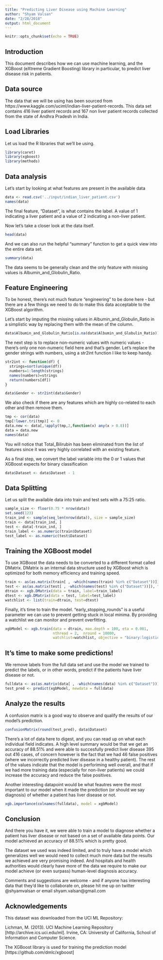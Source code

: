 ```yaml
---
title: "Predicting Liver Disease using Machine Learning"
author: "Shyam Valsan"
date: "2/28/2018"
output: html_document
---
```


```r
knitr::opts_chunk$set(echo = TRUE)
```

## Introduction

This document describes how we can use machine learning, and the XGBoost (eXtreme Gradient Boosting) library in particular, to predict liver disease risk in patients. 

## Data source

The data that we will be using has been sourced from https://www.kaggle.com/uciml/indian-liver-patient-records. This data set contains 416 liver patient records and 167 non liver patient records collected from the state of Andhra Pradesh in India. 

## Load Libraries 

Let us load the R libraries that we'll be using.

```r
library(caret)
library(xgboost)
library(methods)
```

## Data analysis

Let's start by looking at what features are present in the available data

```r
data <- read.csv('../input/indian_liver_patient.csv')
names(data)
```

The final feature, "Dataset", is what contains the label. A value of 1 indicating a liver patient and a value of 2 indicating a non-liver patient.

Now let's take a closer look at the data itself. 

```r
head(data)
```

And we can also run the helpful "summary" function to get a quick view into the entire data set.

```r
summary(data)
```

The data seems to be generally clean and the only feature with missing values is Albumin_and_Globulin_Ratio.

## Feature Engineering

To be honest, there's not much feature "engineering" to be done here - but there are a few things we need to do to make this data acceptable to the XGBoost algorithm. 

Let's start by imputing the missing values in Albumin_and_Globulin_Ratio in a simplistic way by replacing them with the mean of the column.

```r
data$Albumin_and_Globulin_Ratio[is.na(data$Albumin_and_Globulin_Ratio)] <- mean(data$Albumin_and_Globulin_Ratio, na.rm = TRUE)
```

The next step is to replace non-numeric values with numeric values - there's only one non-numeric field here and that's gender. Let's replace the gender strings with numbers, using a str2int function I like to keep handy.

```r
str2int <- function(df) {
  strings=sort(unique(df))
  numbers=1:length(strings)
  names(numbers)=strings
  return(numbers[df])
}

data$Gender <- str2int(data$Gender)
```

We also check if there are any features which are highly co-related to each other and then remove them. 

```r
tmp <- cor(data)
tmp[!lower.tri(tmp)] <- 0
data.new <- data[,!apply(tmp,2,function(x) any(x > 0.8))]
data = data.new
names(data)
```

You will notice that Total_Bilirubin has been eliminated from the list of features since it was very highly correlated with an existing feature.

As a final step, we convert the label variable into the 0 or 1 values that XGBoost expects for binary classification

```r
data$Dataset <- data$Dataset - 1
```

## Data Splitting

Let us split the available data into train and test sets with a 75:25 ratio.

```r
sample_size <- floor(0.75 * nrow(data))
set.seed(123)
train_ind <- sample(seq_len(nrow(data)), size = sample_size)
train <- data[train_ind, ]
test <- data[-train_ind, ]
train_label <- as.numeric(train$Dataset)
test_label <- as.numeric(test$Dataset)
```

## Training the XGBoost model

To use XGBoost the data needs to be converted to a different format called DMatrix. DMatrix is an internal data structure used by XGBoost which is optimized for both memory efficiency and training speed.

```r
train <- as(as.matrix(train[ , -which(names(train) %in% c("Dataset"))]), "dgCMatrix")
test <- as(as.matrix(test[ , -which(names(test) %in% c("Dataset"))]), "dgCMatrix")
dtrain <- xgb.DMatrix(data = train, label=train_label)
dtest <- xgb.DMatrix(data = test, label=test_label)    
watchlist <- list(train=dtrain, test=dtest)
```

Finally, it's time to train the model. "early_stopping_rounds" is a useful parameter we can use to prevent getting stuck in local minima. By providing a watchlist we can monitor and prevent overfitting.

```r
xgbModel <- xgb.train(data = dtrain, max.depth = 100, eta = 0.001, 
                      nthread = 2,  nround = 10000, 
                      watchlist=watchlist, objective = "binary:logistic", early_stopping_rounds = 300)
```

## It's time to make some predictions!

We remove labels from the full data set and use the model we trained to predict the labels, or in other words, predict if the patients have liver disease or not.

```r
fulldata <- as(as.matrix(data[ , -which(names(data) %in% c("Dataset"))]), "dgCMatrix")
test_pred <- predict(xgbModel, newdata = fulldata)
```

## Analyze the results

A confusion matrix is a good way to observe and qualify the results of our model's prediction. 

```r
confusionMatrix(round(test_pred), data$Dataset)
```

There's a lot of data here to digest, and you can read up on what each individual field indicates. A high level summary would be that we get an accuracy of 88.51% and were able to succesfully predict liver disease 395 out 416 cases, of concern however is the fact that we had 46 false positives (where we incorrectly predicted liver disease in a healthy patient). The rest of the values indicate that the model is perforiming well overall, and that if we had more training data (especially for non-liver patients) we could increase the accuracy and reduce the false positives.

Another interesting datapoint would be what feautres were the most important to our model when it made the prediction (or should we say diagnosis) of whether a patient has liver disease or not. 

```r
xgb.importance(colnames(fulldata), model = xgbModel)
```

## Conclusion

And there you have it, we were able to train a model to diagnose whether a patient has liver disease or not based on a set of available data points. Our model achieved an accuracy of 88.51% which is pretty good.

The dataset we used was indeed limited, and to truly have a model which generalizes well we would need to collect much more data but the results we achieved are very promising indeed. And hospitals and health authorities would clearly have more of the data we require to make our model achieve (or even surpass) human-level diagnosis accuracy. 

Comments and suggestions are welcome - and if anyone has interesting data that they'd like to collaborate on, please hit me up on twitter @shyamvalsan or email shyam.valsan@gmail.com

## Acknowledgements

This dataset was downloaded from the UCI ML Repository:

Lichman, M. (2013). UCI Machine Learning Repository [http://archive.ics.uci.edu/ml]. Irvine, CA: University of California, School of Information and Computer Science.

The XGBoost library is used for training the prediction model [https://github.com/dmlc/xgboost]